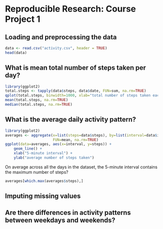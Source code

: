 Reproducible Research:  Course Project 1
================================================

## Loading and preprocessing the data

````r
data <- read.csv("activity.csv", header = TRUE)
head(data)
````


## What is mean total number of steps taken per day?

````r
library(ggplot2)
total.steps <- tapply(data$steps, data$date, FUN=sum, na.rm=TRUE)
qplot(total.steps, binwidth=1000, xlab="total number of steps taken each day")
mean(total.steps, na.rm=TRUE)
median(total.steps, na.rm=TRUE)
````


## What is the average daily activity pattern?

````r
library(ggplot2)
averages <- aggregate(x=list(steps=data$steps), by=list(interval=data$interval),
                      FUN=mean, na.rm=TRUE)
ggplot(data=averages, aes(x=interval, y=steps)) +
    geom_line() +
    xlab("5-minute interval") +
    ylab("average number of steps taken")
````

On average across all the days in the dataset, the 5-minute interval contains
the maximum number of steps?
````r
averages[which.max(averages$steps),]
````


## Imputing missing values



## Are there differences in activity patterns between weekdays and weekends?
